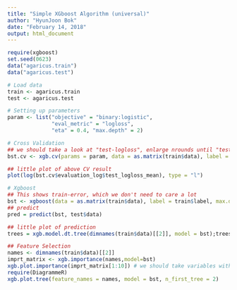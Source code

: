 ---
title: "Simple XGboost Algorithm (universal)"
author: "HyunJoon Bok"
date: "February 14, 2018"
output: html_document
---

```{r}
require(xgboost)
set.seed(0623)
data("agaricus.train")
data("agaricus.test")

# Load data
train <- agaricus.train
test <- agaricus.test

# Setting up parameters
param <- list("objective" = "binary:logistic",
              "eval_metric" = "logloss",
              "eta" = 0.4, "max.depth" = 2)

# Cross Validation
## we should take a look at "test-logloss", enlarge nrounds until "test-logloss" is increasing (usually more than 200)
bst.cv <- xgb.cv(params = param, data = as.matrix(train$data), label = train$label, nfold = 10, nrounds = 20)

## little plot of above CV result
plot(log(bst.cv$evaluation_log$test_logloss_mean), type = "l")

# Xgboost
## This shows train-error, which we don't need to care a lot
bst <- xgboost(data = as.matrix(train$data), label = train$label, max.depth = 2, eta = 0.5, nrounds = 5, objective = "binary:logistic")
## predict 
pred = predict(bst, test$data)

## little plot of prediction
trees = xgb.model.dt.tree(dimnames(train$data)[[2]], model = bst);trees

```

```{r}
## Feature Selection
names <- dimnames(train$data)[[2]]
imprt_matrix <- xgb.importance(names,model=bst)
xgb.plot.importance(imprt_matrix[1:10]) # we should take variables with higher value
require(DiagrammeR)
xgb.plot.tree(feature_names = names, model = bst, n_first_tree = 2)
```
